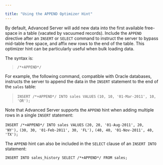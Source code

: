 ---

title: "Using the APPEND Optimizer Hint"
---

<div id="using_the_append_optimizer_hint" class="registered_link"></div>

By default, Advanced Server will add new data into the first available free-space in a table (vacated by vacuumed records). Include the `APPEND` directive after an `INSERT` or `SELECT` command to instruct the server to bypass mid-table free space, and affix new rows to the end of the table. This optimizer hint can be particularly useful when bulk loading data.

The syntax is:

> `/*+APPEND*/`

For example, the following command, compatible with Oracle databases, instructs the server to append the data in the `INSERT` statement to the end of the `sales` table:

> `INSERT /*+APPEND*/ INTO sales VALUES`
> `(10, 10, '01-Mar-2011', 10, 'OR');`

Note that Advanced Server supports the `APPEND` hint when adding multiple rows in a single `INSERT` statement:

`INSERT /*+APPEND*/ INTO sales VALUES`
`(20, 20, '01-Aug-2011', 20, 'NY'),`
`(30, 30, '01-Feb-2011', 30, 'FL'),`
`(40, 40, '01-Nov-2011', 40, 'TX');`

The `APPEND` hint can also be included in the `SELECT` clause of an `INSERT INTO` statement:

`INSERT INTO sales_history SELECT /*+APPEND*/ FROM sales;`